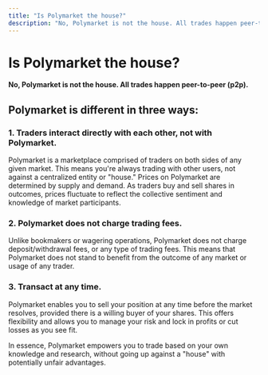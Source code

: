 ```yaml
---
title: "Is Polymarket the house?"
description: "No, Polymarket is not the house. All trades happen peer-to-peer (p2p)."
---
```


# Is Polymarket the house?

**No, Polymarket is not the house. All trades happen peer-to-peer (p2p).**

Polymarket is different in three ways:
---
### 1. Traders interact directly with each other, not with Polymarket.
Polymarket is a marketplace comprised of traders on both sides of any given market. This means you're always trading with other users, not against a centralized entity or "house." Prices on Polymarket are determined by supply and demand. As traders buy and sell shares in outcomes, prices fluctuate to reflect the collective sentiment and knowledge of market participants.
### 2. Polymarket does not charge trading fees.
Unlike bookmakers or wagering operations, Polymarket does not charge deposit/withdrawal fees, or any type of trading fees. This means that Polymarket does not stand to benefit from the outcome of any market or usage of any trader.
### 3. Transact at any time.
Polymarket enables you to sell your position at any time before the market resolves, provided there is a willing buyer of your shares. This offers flexibility and allows you to manage your risk and lock in profits or cut losses as you see fit.

In essence, Polymarket empowers you to trade based on your own knowledge and research, without going up against a "house" with potentially unfair advantages.

